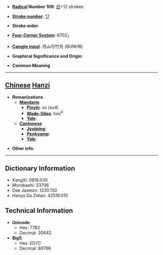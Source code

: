 * '''[[Wiktionary:Chinese radical index| Radical]] Number 109''': [[Wiktionary:Chinese radical index 目|目]]+12 strokes

* '''[[Wiktionary:Chinese total strokes index|Stroke number]]''': [[Wiktionary:Chinese total strokes index 17|17]]

* '''Stroke order''': 

* '''[[Wiktionary:Chinese four corner index|Four-Corner System]]''': 6702<sub>7</sub>

* '''[[Wiktionary:Chinese Cangjie index|Cangjie input]]''': 月山弓竹月 (BUNHB)

* '''Graphical Significance and Origin''': 

* '''Common Meaning'''

----

== [[Chinese]] [[Hanzi]] ==

* '''Romanizations'''
** '''[[Mandarin]]'''
*** '''[[Pinyin]]''': xù (xu4)
*** '''[[Wade-Giles]]''': hsü<sup>4</sup>
*** '''[[Yale]]''': 
** '''[[Cantonese]]'''
*** '''[[Jyutping]]''':
*** '''[[Penkyamp]]''': 
*** '''[[Yale]]''': 

* '''Other info''': 

----

== Dictionary Information ==

* KangXi: 0818.030
* Morobashi: 23706
* Dae Jaweon: 1230.130
* Hanyu Da Zidian: 42516.010

== Technical Information ==

* '''Unicode''':
** Hex: 77B2
** Decimal: 30642
* '''Big5''':
** Hex: ED7C
** Decimal: 60796